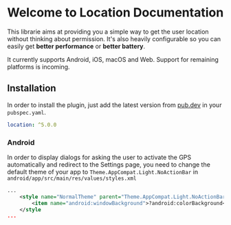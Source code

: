 # Welcome to Location Documentation

This librarie aims at providing you a simple way to get the user location without thinking about permission.
It's also heavily configurable so you can easily get **better performance** or **better battery**.

<YouTube id="65qbtJMltVk" />

It currently supports Android, iOS, macOS and Web. Support for remaining platforms is incoming.

## Installation

In order to install the plugin, just add the latest version from [pub.dev](https://pub.dev/packages/location) in your `pubspec.yaml`.

```yaml
location: ^5.0.0
```

### Android

In order to display dialogs for asking the user to activate the GPS automatically and redirect to the Settings page,
you need to change the default theme of your app to `Theme.AppCompat.Light.NoActionBar` in `android/app/src/main/res/values/styles.xml`

```xml
...
    <style name="NormalTheme" parent="Theme.AppCompat.Light.NoActionBar">
        <item name="android:windowBackground">?android:colorBackground</item>
    </style
...
```
